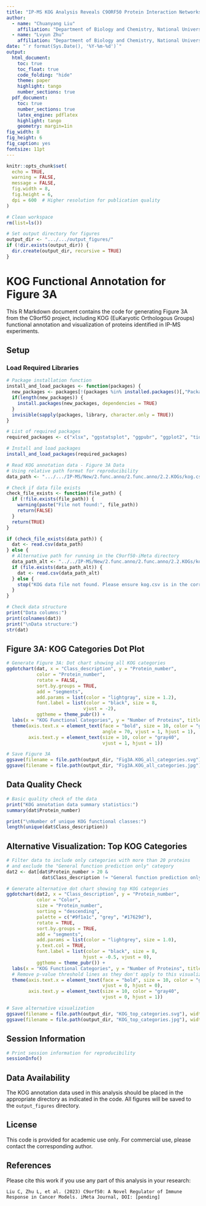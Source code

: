 ```yaml
---
title: "IP-MS KOG Analysis Reveals C9ORF50 Protein Interaction Networks - Figure 3A"
author: 
  - name: "Chuanyang Liu"
    affiliation: "Department of Biology and Chemistry, National University of Defense Technology"
  - name: "Lvyun Zhu"
    affiliation: "Department of Biology and Chemistry, National University of Defense Technology"
date: "`r format(Sys.Date(), '%Y-%m-%d')`"
output:
  html_document:
    toc: true
    toc_float: true
    code_folding: "hide"
    theme: paper
    highlight: tango
    number_sections: true
  pdf_document:
    toc: true
    number_sections: true
    latex_engine: pdflatex
    highlight: tango
    geometry: margin=1in
fig_width: 8
fig_height: 6
fig_caption: yes
fontsize: 11pt
---
```


```r
knitr::opts_chunk$set(
  echo = TRUE,
  warning = FALSE,
  message = FALSE,
  fig.width = 8,
  fig.height = 6,
  dpi = 600  # Higher resolution for publication quality
)

# Clean workspace
rm(list=ls())

# Set output directory for figures
output_dir <- ".../.../output_figures/"
if (!dir.exists(output_dir)) {
  dir.create(output_dir, recursive = TRUE)
}
```

# KOG Functional Annotation for Figure 3A

This R Markdown document contains the code for generating Figure 3A from the C9orf50 project, including KOG (EuKaryotic Orthologous Groups) functional annotation and visualization of proteins identified in IP-MS experiments.

## Setup

### Load Required Libraries

```r
# Package installation function
install_and_load_packages <- function(packages) {
  new_packages <- packages[!(packages %in% installed.packages()[,"Package"])]
  if(length(new_packages)) {
    install.packages(new_packages, dependencies = TRUE)
  }
  invisible(sapply(packages, library, character.only = TRUE))
}

# List of required packages
required_packages <- c("xlsx", "ggstatsplot", "ggpubr", "ggplot2", "tidyverse")

# Install and load packages
install_and_load_packages(required_packages)

# Read KOG annotation data - Figure 3A Data
# Using relative path format for reproducibility
data_path <- ".../.../IP-MS/New/2.func.anno/2.func.anno/2.2.KOGs/kog.csv"

# Check if data file exists
check_file_exists <- function(file_path) {
  if (!file.exists(file_path)) {
    warning(paste("File not found:", file_path))
    return(FALSE)
  }
  return(TRUE)
}

if (check_file_exists(data_path)) {
  dat <- read.csv(data_path)
} else {
  # Alternative path for running in the C9orf50-iMeta directory
  data_path_alt <- "../../IP-MS/New/2.func.anno/2.func.anno/2.2.KOGs/kog.csv"
  if (file.exists(data_path_alt)) {
    dat <- read.csv(data_path_alt)
  } else {
    stop("KOG data file not found. Please ensure kog.csv is in the correct location.")
  }
}

# Check data structure
print("Data columns:")
print(colnames(dat))
print("\nData structure:")
str(dat)
```

## Figure 3A: KOG Categories Dot Plot

```r
# Generate Figure 3A: Dot chart showing all KOG categories
ggdotchart(dat, x = "Class_description", y = "Protein_number",
           color = "Protein_number",
           rotate = FALSE,
           sort.by.groups = TRUE,
           add = "segments",
           add.params = list(color = "lightgray", size = 1.2),
           font.label = list(color = "black", size = 8,
                            vjust = -2),
           ggtheme = theme_pubr()) +
  labs(x = "KOG Functional Categories", y = "Number of Proteins", title = "KOG Functional Classification") +
  theme(axis.text.x = element_text(face = "bold", size = 10, color = "gray40",
                                   angle = 70, vjust = 1, hjust = 1),
        axis.text.y = element_text(size = 10, color = "gray40",
                                   vjust = 1, hjust = 1))

# Save Figure 3A
ggsave(filename = file.path(output_dir, "Fig3A.KOG_all_categories.svg"), width = 10, height = 8, dpi = 600)
ggsave(filename = file.path(output_dir, "Fig3A.KOG_all_categories.jpg"), width = 10, height = 8, dpi = 600)
```

## Data Quality Check

```r
# Basic quality check of the data
print("KOG annotation data summary statistics:")
summary(dat$Protein_number)

print("\nNumber of unique KOG functional classes:")
length(unique(dat$Class_description))
```

## Alternative Visualization: Top KOG Categories

```r
# Filter data to include only categories with more than 20 proteins
# and exclude the "General function prediction only" category
dat2 <- dat[dat$Protein_number > 20 & 
             dat$Class_description != "General function prediction only ",]

# Generate alternative dot chart showing top KOG categories
ggdotchart(dat2, x = "Class_description", y = "Protein_number",
           color = "Color",
           size = "Protein_number",
           sorting = "descending",
           palette = c("#9f1a1c", "grey", "#17629d"),
           rotate = TRUE,
           sort.by.groups = TRUE,
           add = "segments",
           add.params = list(color = "lightgrey", size = 1.0),
           y.text.col = TRUE,
           font.label = list(color = "black", size = 8,
                            hjust = -0.5, vjust = 0),
           ggtheme = theme_pubr()) +
  labs(x = "KOG Functional Categories", y = "Number of Proteins", title = "Top KOG Categories") +
  # Remove p-value threshold lines as they don't apply to this visualization
  theme(axis.text.x = element_text(face = "bold", size = 10, color = "gray40",
                                   vjust = 0, hjust = 0),
        axis.text.y = element_text(size = 10, color = "gray40",
                                   vjust = 0, hjust = 1))

# Save alternative visualization
ggsave(filename = file.path(output_dir, "KOG_top_categories.svg"), width = 6.0, height = 5.0, dpi = 600)
ggsave(filename = file.path(output_dir, "KOG_top_categories.jpg"), width = 6.0, height = 5.0, dpi = 600)
```

## Session Information

```r
# Print session information for reproducibility
sessionInfo()
```

## Data Availability

The KOG annotation data used in this analysis should be placed in the appropriate directory as indicated in the code. All figures will be saved to the `output_figures` directory.

## License

This code is provided for academic use only. For commercial use, please contact the corresponding author.

## References

Please cite this work if you use any part of this analysis in your research:

```
Liu C, Zhu L, et al. (2023) C9orf50: A Novel Regulator of Immune Response in Cancer Models. iMeta Journal, DOI: [pending]
```
